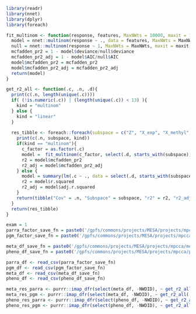 ```r
library(readr)
library(nnet)
library(dplyr)
library(foreach)
```

```r
fit_multinom <- function(response, features, MaxNWts = 10000, maxit = 1000){
  model = nnet::multinom(response ~ ., data = features, MaxNWts = MaxNWts, maxit = maxit)
  null = nnet::multinom(response ~ 1, MaxNWts = MaxNWts, maxit = maxit)
  mcfadden_pr2 = 1 - model$deviance/null$deviance
  mcfadden_pr2_adj = 1 - model$AIC/null$AIC
  model$mcfadden_pr2 = mcfadden_pr2
  model$mcfadden_pr2_adj = mcfadden_pr2_adj
  return(model)
}

get_r2_all <- function(.c, .n, .d){
  print(c(.n, length(unique(.c))))
  if( (!is.numeric(.c)) | (length(unique(.c)) < 13) ){
    kind = "multinom"
  } else {
    kind = "linear"
  }
  
  res_tibble <- foreach::foreach(subspace = c("Z", "X_exp", "X_methyl", "X_metab", "X_protein"), .combine = dplyr::bind_rows) %do% {
    print(c(.n, subspace, kind))
    if(kind == "multinom"){
      c_factor = as.factor(.c)
      model =  fit_multinom(c_factor, select(.d, starts_with(subspace)), MaxNWts = 10000, maxit=1000)
      r2 = model$mcfadden_pr2
      r2_adj = model$mcfadden_pr2_adj
    } else {
      model = summary(lm(.c ~ ., data = select(.d, starts_with(subspace))))
      r2 = model$r.squared
      r2_adj = model$adj.r.squared
    }
    return(tibble("Cov" = .n, "Subspace" = subspace, "r2" = r2, "r2_adj" = r2_adj, "kind" = kind))
  }
  return(res_tibble)
}
```

```r
exam = 1
parra_factor_save_fn = paste0('/gpfs/commons/projects/MESA/projects/mpcca/para_factors_exam', exam, '.csv')
pgm_factor_save_fn = paste0('/gpfs/commons/projects/MESA/projects/mpcca/pgm_factors_exam' , exam, '.csv')

meta_df_save_fn = paste0('/gpfs/commons/projects/MESA/projects/mpcca/meta_aligned_exam', exam, '.csv')
pheno_df_save_fn = paste0('/gpfs/commons/projects/MESA/projects/mpcca/pheno_aligned_exam', exam, '.csv')
```

```r
parra_df <- read_csv(parra_factor_save_fn)
pgm_df <- read_csv(pgm_factor_save_fn)
meta_df <- read_csv(meta_df_save_fn)
pheno_df <- read_csv(pheno_df_save_fn)
```

```r
meta_res_parra <- purrr::imap_dfr(select(meta_df, -NWDID), ~ get_r2_all(.x, .y, parra_df))
meta_res_pgm <- purrr::imap_dfr(select(meta_df, -NWDID), ~ get_r2_all(.x, .y, pgm_df))
pheno_res_parra <- purrr::imap_dfr(select(pheno_df, -NWDID), ~ get_r2_all(.x, .y, parra_df))
pheno_res_pgm <- purrr::imap_dfr(select(pheno_df, -NWDID), ~ get_r2_all(.x, .y, pgm_df))
```
